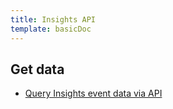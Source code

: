 ```yaml
---
title: Insights API
template: basicDoc
---
```


## Get data

* [Query Insights event data via API](/docs/insights/insights-api/get-data/query-insights-event-data-api)
